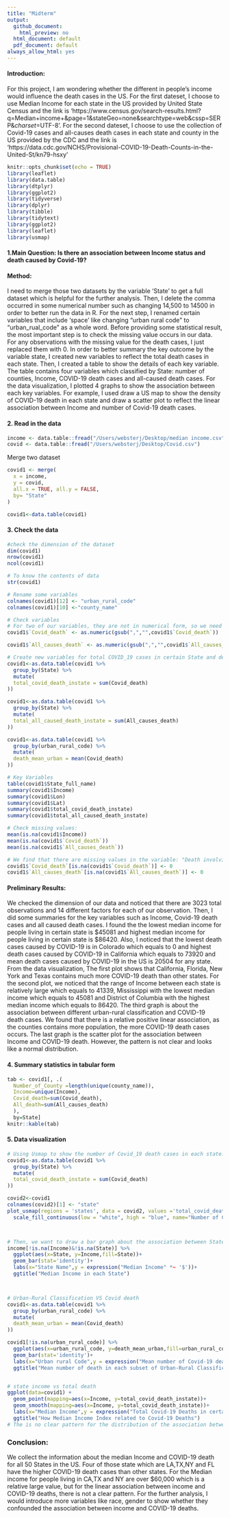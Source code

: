 ```yaml
---
title: "Midterm"
output:
  github_document:
    html_preview: no
  html_document: default
  pdf_document: default
always_allow_html: yes
---
```

#### Introduction:
For this project, I am wondering whether the different in people's income would influence the death cases in the US. For the first dateset, I choose to use Median Income for each state in the US provided by United State Census and the link is 'https://www.census.gov/search-results.html?q=Median+income+&page=1&stateGeo=none&searchtype=web&cssp=SERP&_charset_=UTF-8'. For the second dateset, I choose to use the collection of Covid-19 cases and all-causes death cases in each state and county in the US provided by the CDC and the link is 'https://data.cdc.gov/NCHS/Provisional-COVID-19-Death-Counts-in-the-United-St/kn79-hsxy' 

```r
knitr::opts_chunk$set(echo = TRUE)
library(leaflet)
library(data.table)
library(dtplyr)
library(ggplot2)
library(tidyverse)
library(dplyr)
library(tibble)
library(tidytext)
library(ggplot2)
library(leaflet)
library(usmap)
```


#### 1.Main Question: Is there an association between Income status and death caused by Covid-19?

#### Method:
I need to merge those two datasets by the variable 'State' to get a full dataset which is helpful for the further analysis. Then, I delete the comma occurred in some numerical number such as changing 14,500 to 14500 in order to better run the data in R. For the next step, I renamed certain variables that include 'space' like changing "urban rural code" to "urban_rual_code" as a whole word. Before providing some statistical result, the most important step is to check the missing value occurs in our data. For any observations with the missing value for the death cases, I just replaced them with 0. In order to better summary the key outcome by the variable state, I created new variables to reflect the total death cases in each state. Then, I created a table to show the details of each key variable. The table contains four variables which classified by State: number of counties, Income, COVID-19 death cases and all-caused death cases. For the data visualization, I plotted 4 graphs to show the association between each key variables. For example, I used draw a US map to show the density of COVID-19 death in each state and draw a scatter plot to reflect the linear association between Income and number of Covid-19 death cases.


#### 2. Read in the data
```r
income <- data.table::fread("/Users/websterj/Desktop/median income.csv")
covid <- data.table::fread("/Users/websterj/Desktop/Covid.csv")
```

Merge two dataset
```r
covid1 <- merge(
  x = income,
  y = covid,
  all.x = TRUE, all.y = FALSE,
  by= "State"
)

covid1<-data.table(covid1)

```
#### 3. Check the data
```r
#check the dimension of the dataset
dim(covid1)
nrow(covid1)
ncol(covid1)

# To know the contents of data
str(covid1)

# Rename some variables
colnames(covid1)[12] <- "urban_rural_code"
colnames(covid1)[10] <-"county_name"

# Check variables
# For two of our variables, they are not in numerical form, so we need to transform it.
covid1$`Covid_death` <- as.numeric(gsub(",","",covid1$`Covid_death`))

covid1$`All_causes_death` <- as.numeric(gsub(",","",covid1$`All_causes_death`))

# Create new variables for total COVID_19 cases in certain State and death in different kind of urban classification.
covid1<-as.data.table(covid1 %>% 
  group_by(State) %>% 
  mutate(
  total_covid_death_instate = sum(Covid_death)
))

covid1<-as.data.table(covid1 %>% 
  group_by(State) %>% 
  mutate(
  total_all_caused_death_instate = sum(All_causes_death)
))

covid1<-as.data.table(covid1 %>% 
  group_by(urban_rural_code) %>% 
  mutate(
  death_mean_urban = mean(Covid_death)
))

# Key Variables
table(covid1$State_full_name)
summary(covid1$Income)
summary(covid1$Lon)
summary(covid1$Lat)
summary(covid1$total_covid_death_instate)
summary(covid1$total_all_caused_death_instate)

# Check missing values:
mean(is.na(covid1$Income))
mean(is.na(covid1$`Covid_death`))
mean(is.na(covid1$`All_causes_death`))

# We find that there are missing values in the variable: "Death involving COVID-19" and "Deaths from All Causes", what I will do is to assign value 0 to those missing values.
covid1$`Covid_death`[is.na(covid1$`Covid_death`)] <- 0
covid1$`All_causes_death`[is.na(covid1$`All_causes_death`)] <- 0
```
#### Preliminary Results:
We checked the dimension of our data and noticed that there are 3023 total observations and 14 different factors for each of our observation. Then, I did some summaries for the key variables such as Income, Covid-19 death cases and all caused death cases. I found the the lowest median income for people living in certain state is $45081 and highest median income for people living in certain state is $86420. Also, I noticed that the lowest death cases caused by COVID-19 is in Colorado which equals to 0 and highest death cases caused by COVID-19 in California which equals to 73920 and mean death cases caused by COVID-19 in the US is 20504 for any state. From the data visualization, The first plot shows that California, Florida, New York and Texas contains much more COVID-19 death than other states. For the second plot, we noticed that the range of Income between each state is relatively large which equals to 41339, Mississippi with the lowest median income which equals to 45081 and District of Columbia with the highest median income which equals to 86420. The third graph is about the association between different urban-rural classification and COVID-19 death cases. We found that there is a relative positive linear association, as the counties contains more population, the more COVID-19 death cases occurs. The last graph is the scatter plot for the association between Income and COVID-19 death. However, the pattern is not clear and looks like a normal distribution. 

#### 4. Summary statistics in tabular form
```r
tab <- covid1[, .(
  Number_of_County =length(unique(county_name)),
  Income=unique(Income),
  Covid_death=sum(Covid_death),
  All_death=sum(All_causes_death)
  ),
  by=State]
knitr::kable(tab)
```


#### 5. Data visualization
```r
# Using Usmap to show the number of Covid_19 death cases in each state.
covid1<-as.data.table(covid1 %>% 
  group_by(State) %>% 
  mutate(
  total_covid_death_instate = sum(Covid_death)
))

covid2<-covid1
colnames(covid2)[1] <- "state" 
plot_usmap(regions = 'states', data = covid2, values ='total_covid_death_instate', labels = TRUE) +
  scale_fill_continuous(low = "white", high = "blue", name="Number of COVID-19 death")



# Then, we want to draw a bar graph about the association between State and Income.
income[!is.na(Income)&!is.na(State)] %>%
  ggplot(aes(x=State, y=Income,fill=State))+
  geom_bar(stat='identity')+
  labs(x="State Name",y = expression("Median Income" *~ '$'))+
  ggtitle("Median Income in each State")



# Urban-Rural Classification VS Covid death
covid1<-as.data.table(covid1 %>% 
  group_by(urban_rural_code) %>% 
  mutate(
  death_mean_urban = mean(Covid_death)
))

covid1[!is.na(urban_rural_code)] %>%
  ggplot(aes(x=urban_rural_code, y=death_mean_urban,fill=urban_rural_code))+
  geom_bar(stat='identity')+
  labs(x="Urban rural Code",y = expression("Mean number of Covid-19 death"))+
  ggtitle("Mean number of death in each subset of Urban-Rural Classification")


# state income vs total death
ggplot(data=covid1) +
  geom_point(mapping=aes(x=Income, y=total_covid_death_instate))+
  geom_smooth(mapping=aes(x=Income, y=total_covid_death_instate))+
  labs(x="Median Income",y = expression("Total Covid-19 Deaths in certain state"))+
  ggtitle("How Median Income Index related to Covid-19 Deaths")
# The is no clear pattern for the distribution of the association between Income and number of death.
```
### Conclusion:
We collect the information about the median Income and COVID-19 death for all 50 States in the US. Four of those state which are LA,TX,NY and FL have the higher COVID-19 death cases than other states. For the Median income for people living in CA,TX and NY are over $60,000 which is a relative large value, but for the linear association between income and COVID-19 deaths, there is not a clear pattern. For the further analysis, I would introduce more variables like race, gender to show whether they confounded the association between income and COVID-19 deaths.